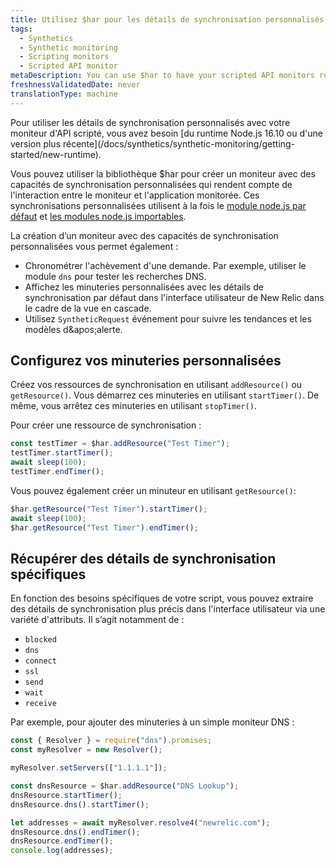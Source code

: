 ```yaml
---
title: Utilisez $har pour les détails de synchronisation personnalisés
tags:
  - Synthetics
  - Synthetic monitoring
  - Scripting monitors
  - Scripted API monitor
metaDescription: You can use $har to have your scripted API monitors report custom timing details that appear in the New Relic UI.
freshnessValidatedDate: never
translationType: machine
---
```


<Callout variant="important">
  Pour utiliser les détails de synchronisation personnalisés avec votre moniteur d&apos;API scripté, vous avez besoin [du runtime Node.js 16.10 ou d&apos;une version plus récente](/docs/synthetics/synthetic-monitoring/getting-started/new-runtime).
</Callout>

Vous pouvez utiliser la bibliothèque $har pour créer un moniteur avec des capacités de synchronisation personnalisées qui rendent compte de l&apos;interaction entre le moniteur et l&apos;application monitorée. Ces synchronisations personnalisées utilisent à la fois le [module node.js par défaut](/docs/synthetics/synthetic-monitoring/scripting-monitors/import-nodejs-modules/#supported-core-modules) et [les modules node.js importables](/docs/synthetics/synthetic-monitoring/using-monitors/manage-monitor-runtimes/#v0).

La création d’un moniteur avec des capacités de synchronisation personnalisées vous permet également :

* Chronométrer l&apos;achèvement d&apos;une demande. Par exemple, utiliser le module `dns` pour tester les recherches DNS.
* Affichez les minuteries personnalisées avec les détails de synchronisation par défaut dans l&apos;interface utilisateur de New Relic dans le cadre de la vue en cascade.
* Utilisez `SyntheticRequest` événement pour suivre les tendances et les modèles d&amp;apos;alerte.

## Configurez vos minuteries personnalisées

Créez vos ressources de synchronisation en utilisant `addResource()` ou `getResource()`. Vous démarrez ces minuteries en utilisant `startTimer()`. De même, vous arrêtez ces minuteries en utilisant `stopTimer()`.

Pour créer une ressource de synchronisation :

```js
const testTimer = $har.addResource("Test Timer");
testTimer.startTimer();
await sleep(100);
testTimer.endTimer();
```

Vous pouvez également créer un minuteur en utilisant `getResource()`:

```js
$har.getResource("Test Timer").startTimer();
await sleep(100);
$har.getResource("Test Timer").endTimer();
```

## Récupérer des détails de synchronisation spécifiques

En fonction des besoins spécifiques de votre script, vous pouvez extraire des détails de synchronisation plus précis dans l&apos;interface utilisateur via une variété d&apos;attributs. Il s’agit notamment de :

* `blocked`
* `dns`
* `connect`
* `ssl`
* `send`
* `wait`
* `receive`

Par exemple, pour ajouter des minuteries à un simple moniteur DNS :

```js
const { Resolver } = require("dns").promises;
const myResolver = new Resolver();

myResolver.setServers(["1.1.1.1"]);

const dnsResource = $har.addResource("DNS Lookup");
dnsResource.startTimer();
dnsResource.dns().startTimer();

let addresses = await myResolver.resolve4("newrelic.com");
dnsResource.dns().endTimer();
dnsResource.endTimer();
console.log(addresses);
```